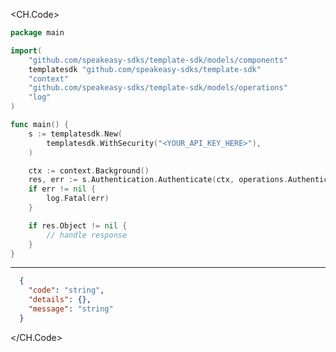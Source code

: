 
<CH.Code>
```go Authenticate.go
package main

import(
	"github.com/speakeasy-sdks/template-sdk/models/components"
	templatesdk "github.com/speakeasy-sdks/template-sdk"
	"context"
	"github.com/speakeasy-sdks/template-sdk/models/operations"
	"log"
)

func main() {
    s := templatesdk.New(
        templatesdk.WithSecurity("<YOUR_API_KEY_HERE>"),
    )

    ctx := context.Background()
    res, err := s.Authentication.Authenticate(ctx, operations.AuthenticateRequestBody{})
    if err != nil {
        log.Fatal(err)
    }

    if res.Object != nil {
        // handle response
    }
}
```
---

```json Example Response
  {
    "code": "string",
    "details": {},
    "message": "string"
  }
```
</CH.Code>
